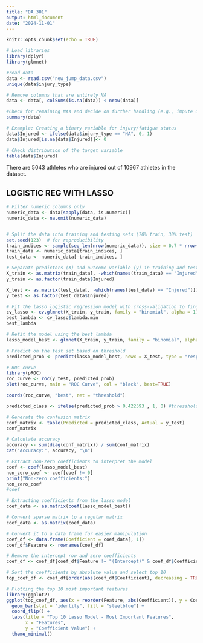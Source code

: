 ```yaml
---
title: "DA 301"
output: html_document
date: "2024-11-01"
---
```


```r
knitr::opts_chunk$set(echo = TRUE)
```


```r
# Load libraries
library(dplyr)
library(glmnet)

#read data
data <- read.csv("new_jump_data.csv")
unique(data$injury_type)

# Remove columns that are entirely NA
data <- data[, colSums(is.na(data)) < nrow(data)]
```


```r
#Check for remaining NAs and decide on further handling (e.g., impute or remove rows with NAs in key metrics)
summary(data)
```

```r
# Example: Creating a binary variable for injury/fatigue status
data$Injured <- ifelse(data$injury_type == "NA", 0, 1)
data$Injured[is.na(data$Injured)]<- 0 

# Check distribution of the target variable
table(data$Injured)

```

There are 5043 athletes who are injured out of 10967 athletes in the dataset.

## LOGISTIC REG WITH LASSO
```r
# Filter numeric columns only
numeric_data <- data[sapply(data, is.numeric)]
numeric_data <- na.omit(numeric_data)


# Split the data into training and testing sets (70% train, 30% test)
set.seed(123)  # for reproducibility
train_indices <- sample(seq_len(nrow(numeric_data)), size = 0.7 * nrow(numeric_data))
train_data <- numeric_data[train_indices, ]
test_data <- numeric_data[-train_indices, ]

# Separate predictors (X) and outcome variable (y) in training and testing data
X_train <- as.matrix(train_data[, -which(names(train_data) == "Injured")])  # Exclude the target variable
y_train <- as.factor(train_data$Injured)

X_test <- as.matrix(test_data[, -which(names(test_data) == "Injured")])  # Exclude the target variable
y_test <- as.factor(test_data$Injured)

# Fit the lasso logistic regression model with cross-validation to find the best lambda
cv_lasso <- cv.glmnet(X_train, y_train, family = "binomial", alpha = 1)
best_lambda <- cv_lasso$lambda.min
best_lambda
```


```r
# Refit the model using the best lambda
lasso_model_best <- glmnet(X_train, y_train, family = "binomial", alpha = 1, lambda = best_lambda)

# Predict on the test set based on threshold
predicted_prob <- predict(lasso_model_best, newx = X_test, type = "response")

# ROC curve
library(pROC)
roc_curve <- roc(y_test, predicted_prob)
plot(roc_curve, main = "ROC Curve", col = "black", best=TRUE)

```



```r
coords(roc_curve, "best", ret = "threshold")
```
```r
predicted_class <- ifelse(predicted_prob > 0.422593	, 1, 0) #thresshold of 0.422593
```



```r
# Generate the confusion matrix
conf_matrix <- table(Predicted = predicted_class, Actual = y_test)
conf_matrix
```


```r
# Calculate accuracy
accuracy <- sum(diag(conf_matrix)) / sum(conf_matrix)
cat("Accuracy:", accuracy, "\n")
```


```r
# Extract non-zero coefficients to interpret the model
coef <- coef(lasso_model_best)
non_zero_coef <- coef[coef != 0]
print("Non-zero coefficients:")
non_zero_coef
#coef
```


```r
# Extracting coefficients from the lasso model
coef_data <- as.matrix(coef(lasso_model_best))

# Convert sparse matrix to a regular matrix
coef_data <- as.matrix(coef_data)

# Convert it to a data frame for easier manipulation
coef_df <- data.frame(Coefficient = coef_data[, 1])
coef_df$Feature <- rownames(coef_df)

# Remove the intercept row and zero coefficients
coef_df <- coef_df[coef_df$Feature != "(Intercept)" & coef_df$Coefficient != 0, ]

# Sort the coefficients by absolute value and select top 10
top_coef_df <- coef_df[order(abs(coef_df$Coefficient), decreasing = TRUE), ][1:10, ]

# Plotting the top 10 most important features
library(ggplot2)
ggplot(top_coef_df, aes(x = reorder(Feature, abs(Coefficient)), y = Coefficient)) +
  geom_bar(stat = "identity", fill = "steelblue") +
  coord_flip() +
  labs(title = "Top 10 Lasso Model - Most Important Features",
       x = "Features",
       y = "Coefficient Value") +
  theme_minimal()

```




